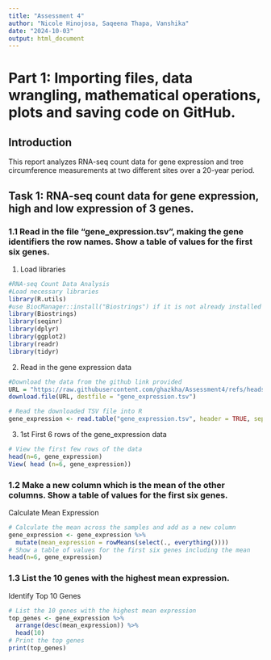 ```yaml
---
title: "Assessment 4"
author: "Nicole Hinojosa, Saqeena Thapa, Vanshika"
date: "2024-10-03"
output: html_document
---
```


# Part 1: Importing files, data wrangling, mathematical operations, plots and saving code on GitHub.


## Introduction
This report analyzes RNA-seq count data for gene expression and tree circumference measurements at two different sites over a 20-year period. 

## Task 1: RNA-seq count data for gene expression, high and low expression of 3 genes.

### 1.1 Read in the file “gene_expression.tsv”, making the gene identifiers the row names. Show a table of values for the first six genes.

1) Load libraries
```r
#RNA-seq Count Data Analysis
#Load necessary libraries
library(R.utils)
#use BiocManager::install("Biostrings") if it is not already installed in your Rstudio
library(Biostrings)
library(seqinr)
library(dplyr)
library(ggplot2)
library(readr)
library(tidyr)
```

2) Read in the gene expression data
```r
#Download the data from the github link provided
URL = "https://raw.githubusercontent.com/ghazkha/Assessment4/refs/heads/main/gene_expression.tsv"
download.file(URL, destfile = "gene_expression.tsv")

# Read the downloaded TSV file into R
gene_expression <- read.table("gene_expression.tsv", header = TRUE, sep = "\t", row.names = 1)
```

3) 1st First 6 rows of the gene_expression data
```r
# View the first few rows of the data
head(n=6, gene_expression)
View( head (n=6, gene_expression))
```

### 1.2 Make a new column which is the mean of the other columns. Show a table of values for the first six genes.

Calculate Mean Expression
```r
# Calculate the mean across the samples and add as a new column
gene_expression <- gene_expression %>%
  mutate(mean_expression = rowMeans(select(., everything())))
# Show a table of values for the first six genes including the mean
head(n=6, gene_expression)
```

### 1.3 List the 10 genes with the highest mean expression.

Identify Top 10 Genes
```r
# List the 10 genes with the highest mean expression
top_genes <- gene_expression %>%
  arrange(desc(mean_expression)) %>%
  head(10)
# Print the top genes
print(top_genes)
```